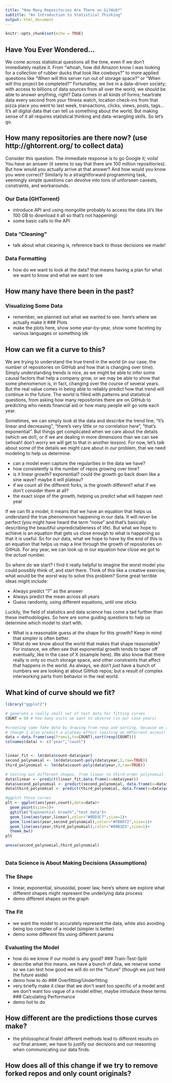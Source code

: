 ---
title: "How Many Repositories Are There on GitHub?"
subtitle: "An Introduction to Statistical Thinking"
output: html_document
---

```{r setup, include=FALSE}
knitr::opts_chunk$set(echo = TRUE)
```


## Have You Ever Wondered...

We come across statistical questions all the time, even if we don't immediately realize it. From "whoah, how did Amazon know I was looking for a collection of rubber ducks that look like cowboys?" to more applied questions like "When will this server run out of storage space?" or "When will this project be completed?" Fortunatley, we live in a data-driven society; with access to billions of data sources from all over the world, we should be able to answer anything, right? Data comes in all kinds of forms; heartrate data every second from your fitness watch, location check-ins from that pizza place you went to last week, transactions, clicks, views, posts, tags... It's all digital data that can tell us something about the world. But making sense of it all requires statistical thinking and data-wrangling skills. So let's go.

## How many repositories are there now? (use http://ghtorrent.org/ to collect data)

Consider this question. The immediate response is to go Google it; voila! You have an answer (it seems to say that there are 100 million repositiories). But how would you actually arrive at that answer? And how would you know you were correct? Similarly to a straightforward programming task, seemingly simple questions can devolve into tons of unforseen caveats, constraints, and workarounds.

### Our Data (GHTorrent)
- introduce API and using mongolite probably to access the data (it's like 100 GB to download it all so that's not happening)
- some basic calls to the API

### Data "Cleaning"
- talk about what cleaning is, reference back to those decisions we made!

### Data Formatting
- how do we want to look at the data? that means having a plan for what we want to know and what we want to see



## How many have there been in the past?

### Visualizing Some Data
- remember, we planned out what we wanted to see. here's where we actually make it
### Plots
- make the plots here, show some year-by-year, show some faceting by various languages or something idk

## How can we fit a curve to this?
We are trying to understand the true trend in the world (in our case, the number of repositories on GitHub and how that is changing over time). Simply understanding trends is nice, as we might be able to infer some causal factors that help a company grow, or we may be able to show that some phenomenon is, in fact, changing over the course of several years. But the real value comes in being able to reliably predict how that trend will continue in the future. The world is filled with patterns and statistical questions, from asking how many repositories there are on GitHub to predicting who needs financial aid or how many people will go vote each year. 

Sometimes, we can simply _look_ at the data and describe the trend line; "it's linear and decreasing", "there's very little or no correlation here", "that's exponential". But things get complicated when we care about the details (which we do!), or if we are dealing in more dimensions than we can see (whoah! don't worry we will get to that in another lesson). For now, let's talk about some of the details we might care about in _our_ problem, that we need modeling to help us determine: 

- can a model even capture the regularities in the data we have?
- how consistently is the number of repos growing over time?
- is it linear growth? exponential? could the growth go back down like a sine wave? maybe it will plateau?
- if we count all the different forks, is the growth different? what if we don't consider them at all?
- the exact slope of the growth, helping us predict what will happen next year

If we can fit a model, it means that we have an equation that helps us understand the true phenomenon happening in our data. It will _never_ be perfect (you might have heard the term "noise" and that's basically describing the beautiful unpredictableness of life). But what we hope to achieve is an equation that gets us close enough to what is happening so that it is useful. So for our data, what we hope to have by the end of this is an equation that helps us map a line through the growth of repositories on GitHub. For any year, we can look up in our equation how close we got to the _actual_ number.

So where do we start? I find it really helpful to imagine the worst model you could possibly think of, and start there. Think of this like a creative exercise; what would be the _worst_ way to solve this problem? Some great terrible ideas might include:

- Always predict "7" as the answer
- Always predict the mean across all years
- Guess randomly, using different equations, until one sticks

Luckily, the field of statistics and data science has come a tad further than these methodologies. So here are some guiding questions to help us determine which model to start with.

- What is a reasonable guess at the shape for this growth? Keep in mind that simpler is often better.
- What do we know about the world that makes that shape reasonable? For instance, we often see that exponential growth tends to taper off eventually, like in the case of X (example here). We also know that there really is only so much storage space, and other constraints that affect that happens in the world. As always, we don't _just_ have a bunch of numbers we are looking at about GitHub repos; but a result of complex interworking parts from behavior in the real world.

## What kind of curve should we fit?

```{r}
library("ggplot2")

# generate a really small set of test data for fitting curves
COUNT = 50 # how many units we want to observe (in our case years)

#creating some fake data by drawing from rexp and sorting, because we assume our GitHub data will be slightly noisy and weird, but roughly exponential 
# though I also predict a plateau effect (waiting on GHTorrent access)
data = data.frame(seq(from=1,to=COUNT),sort(rexp(COUNT)))
colnames(data) <- c("year","count")


linear_fit <- lm(data$count~data$year)
second_polynomial <- lm(data$count~poly(data$year,2,raw=TRUE))
third_polynomial <- lm(data$count~poly(data$year,3,raw=TRUE))

# testing out different shapes, from linear to third-order polynomial
data$linear <- predict(linear_fit,data.frame(x=data$year))
data$second_polynomial <- predict(second_polynomial, data.frame(x=data$year)) 
data$third_polynomial <- predict(third_polynomial, data.frame(x=data$year)) 

#ggplot those curves
plt <- ggplot(aes(year,count),data=data)+
  geom_point(size=1)+
  ggtitle("Exponential Growth","test data")+
  geom_line(aes(year,linear),color="#8DD3C7",size=1)+
  geom_line(aes(year,second_polynomial),color="#FB8072",size=1)+
  geom_line(aes(year,third_polynomial),color="#80B1D3",size=1)+
  theme_bw()
plt

anova(second_polynomial,third_polynomial)



```

### Data Science is About Making Decisions (Assumptions)

### The Shape
- linear, exponential, sinusoidal, power law, here's where we explore what different shapes might represent the underlying data process
- demo different shapes on the graph

### The Fit
- we want the model to accurately represent the data, while also avoiding being too complex of a model (simpler is better)
- demo some different fits using different params

### Evaluating the Model
- how do we know if our model is any good?
### Train-Test-Split
- describe what this means. we have a bunch of data, we reserve some so we can test how good we will do on the "future" (though we just held the future aside)
- demo how to do
### Overfitting/Underfitting
- very briefly make it clear that we don't want too specific of a model and we don't want too vague of a model either, maybe introduce these terms
### Calculating Performance
- demo hot to do


## How different are the predictions those curves make?

- the philosophical finale! different methods lead to different results on our final answer, we have to justify our decisions and our reasoning when communicating our data finds.

## How does all of this change if we try to remove forked repos and only count originals?



